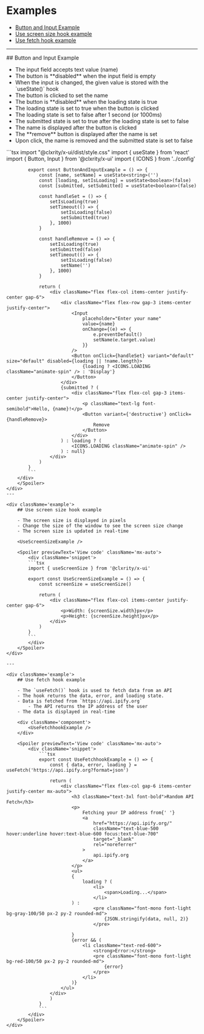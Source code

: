 
<Meta title="Examples" />

# Examples

- [Button and Input Example](#button-and-input-example)
- [Use screen size hook example](#use-screen-size-hook-example)
- [Use fetch hook example](#use-fetch-hook-example)

---

<div className='container'>
    <div className='example'>
        ## Button and Input Example
        <ul>
            <li>
                The input field accepts text value (name)
                <li className='sub-li'>
                    The button is **disabled** when the input field is empty
                </li>
                <li className='sub-li'>
                    When the input is changed, the given value is stored with the `useState()` hook
                </li>
            </li>
            <li>
                The button is clicked to set the name
                <li className='sub-li'>
                    The button is **disabled** when the loading state is true
                </li>
                <li className='sub-li'>
                    The loading state is set to true when the button is clicked
                </li>
                <li className='sub-li'>
                    The loading state is set to false after 1 second (or 1000ms)
                </li>
                <li className='sub-li'>
                    The submitted state is set to true after the loading state is set to false
                </li>
            </li>
            <li>
                The name is displayed after the button is clicked
            </li>
            <li>
                The **remove** button is displayed after the name is set
                <li className="sub-li">
                    Upon click, the name is removed and the submitted state is set to false
                </li>
            </li>
        </ul>
        <div className='component'>
            <ButtonAndInputExample />
        </div>
        <Spoiler previewText='View code' className='mx-auto'>
            <div className='snippet'>
            ```tsx
            import "@clxrity/x-ui/dist/style.css"
            import { useState } from 'react'
            import { Button, Input } from '@clxrity/x-ui'
            import { ICONS } from '../config'

            export const ButtonAndInputExample = () => {
                const [name, setName] = useState<string>('')
                const [loading, setIsLoading] = useState<boolean>(false)
                const [submitted, setSubmitted] = useState<boolean>(false)

                const handleSet = () => {
                    setIsLoading(true)
                    setTimeout(() => {
                        setIsLoading(false)
                        setSubmitted(true)
                    }, 1000)
                }

                const handleRemove = () => {
                    setIsLoading(true)
                    setSubmitted(false)
                    setTimeout(() => {
                        setIsLoading(false)
                        setName('')
                    }, 1000)
                }

                return (
                    <div className="flex flex-col items-center justify-center gap-6">
                        <div className="flex flex-row gap-3 items-center justify-center">
                            <Input
                                placeholder="Enter your name"
                                value={name}
                                onChange={(e) => {
                                    e.preventDefault()
                                    setName(e.target.value)
                                }}
                            />
                            <Button onClick={handleSet} variant="default" size="default" disabled={loading || !name.length}>
                                {loading ? <ICONS.LOADING className="animate-spin" /> : 'Display'}
                            </Button>
                        </div>
                        {submitted ? (
                            <div className="flex flex-col gap-3 items-center justify-center">
                                <p className="text-lg font-semibold">Hello, {name}!</p>
                                <Button variant={'destructive'} onClick={handleRemove}>
                                    Remove
                                </Button>
                            </div>
                        ) : loading ? (
                            <ICONS.LOADING className="animate-spin" />
                        ) : null}
                    </div>
                )
            }
            ```
        </div>
        </Spoiler>
    </div>
    ---

    <div className='example'>
        ## Use screen size hook example

        - The screen size is displayed in pixels
        - Change the size of the window to see the screen size change
        - The screen size is updated in real-time

        <UseScreenSizeExample />

        <Spoiler previewText='View code' className='mx-auto'>
            <div className='snippet'>
            ```tsx
            import { useScreenSize } from '@clxrity/x-ui'

            export const UseScreenSizeExample = () => {
                const screenSize = useScreenSize()

                return (
                    <div className="flex flex-col items-center justify-center gap-6">
                        <p>Width: {screenSize.width}px</p>
                        <p>Height: {screenSize.height}px</p>
                    </div>
                )
            }
            ```
            </div>
        </Spoiler>
    </div>

    ---

    <div className='example'>
        ## Use fetch hook example

        - The `useFetch()` hook is used to fetch data from an API
        - The hook returns the data, error, and loading state.
        - Data is fetched from `https://api.ipify.org`
            - The API returns the IP address of the user
        - The data is displayed in real-time

        <div className='component'>
            <UseFetchhookExample />
        </div>

        <Spoiler previewText='View code' className='mx-auto'>
            <div className='snippet'>
                ```tsx
                export const UseFetchhookExample = () => {
                    const { data, error, loading } = useFetch('https://api.ipify.org?format=json')

                    return (
                        <div className="flex flex-col gap-6 items-center justify-center mx-auto">
                            <h3 className="text-3xl font-bold">Random API Fetch</h3>
                            <p>
                                Fetching your IP address from{' '}
                                <a
                                    href="https://api.ipify.org/"
                                    className="text-blue-500 hover:underline hover:text-blue-600 focus:text-blue-700"
                                    target="_blank"
                                    rel="noreferrer"
                                >
                                    api.ipify.org
                                </a>
                            </p>
                            <ul>
                            {
                                loading ? (
                                    <li>
                                        <span>Loading...</span>
                                    </li>
                            ) :
                                    <pre className="font-mono font-light bg-gray-100/50 px-2 py-2 rounded-md">
                                        {JSON.stringify(data, null, 2)}
                                    </pre>

                            }
                            {error && (
                                <li className="text-red-600">
                                    <strong>Error:</strong>
                                    <pre className="font-mono font-light bg-red-100/50 px-2 py-2 rounded-md">
                                        {error}
                                    </pre>
                                </li>
                            )}
                        </ul>
                    </div>
                    )
                }
                ```
            </div>
        </Spoiler>
    </div>

</div>
<style>
    {`
        .example {
            display: flex;
            flex-direction: column;
            align-items: center;
            justify-content: center;
            gap: 2rem;
            margin-top: 50px;
            max-width: 100%;
            margin-left: auto;
            margin-right: auto;
        }

        .example .component {
            margin-top: 1rem;
            margin-bottom: 1rem;
        }

        .example .heading {
            font-size: 4rem;
            font-weight: 700;
            margin-bottom: 1rem;
        }

        .snippet {
            background-color: #f3f4f6;
            padding: 1rem;
            border-radius: 0.5rem;
            max-width: 85%;
            overflow-x: auto;
            margin-left: auto;
            margin-right: auto;
            width: fit-content;
        }

        .sub-li {
            margin-left: 1rem;
            list-style-type: circle;
        }
    `}

</style>
